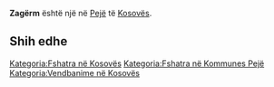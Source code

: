 {{Fshat në 
 | Emri                = Zagërm
 | EmriAlt                = 
 | NAME_SHORT_FORM=      
 | NAME_GENERIC=      
 | NAME_SORT_NAME_RO=      ZAGERM
 | FULL_NAME_RO = Zagërm
 | FULL_NAME_ND_RO=Zagerm
 | SORT_NAME_RG=ZAGERM
 | FULL_NAME_RG=Zagërm
 | FULL_NAME_ND_RG=Zagerm
 | SRP_NAME_SHORT_FORM=      
 | SRP_NAME_GENERIC=      
 | SRP_NAME_SORT_NAME_RO=      
 | SRP_FULL_NAME_RO = 
 | SRP_FULL_NAME_ND_RO=
 | SRP_SORT_NAME_RG=
 | SRP_FULL_NAME_RG=
 | SRP_FULL_NAME_ND_RG=
 | Emri (Rasa dhanore) = 
 | Figura              = 
 | Shteti              = Kosovo
 | Komuna              = Pejë
 | Kodi postar         = 
 | Sipërfaqja          = 

 | Popullsia           = 

 | Regj. i popullsisë  = 
 | Dend. e popullsisë  = 
 | Faqja zyrtare       = 
 <!--- Koordinatat ----> 
 | Gjerësia            = 42.615833
 | Gjatësia            = 20.283889
 | Lartësia            = 
}}
'''Zagërm''' është një [[]] në [[Pejë]] të [[Kosovës]].

<!-- == Gjeografia == -->
<!-- == Historia == -->
<!-- == Demografia == -->
== Shih edhe ==
{{Komuna Pejë}}
{{Kosovo-Administrata-Cung}}

[[Kategoria:Fshatra në Kosovës]]
[[Kategoria:Fshatra në Kommunes Pejë]]
[[Kategoria:Vendbanime në Kosovës]]